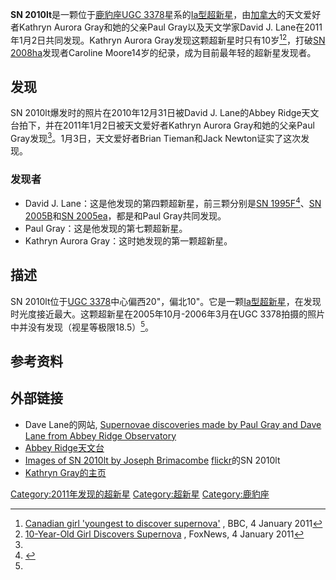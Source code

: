 {{Supernova 
| name = SN 2010lt
| image = 
| type = [[Ia超新星|Ia]]<ref name=r2/>
| SNRtype = ?
| host = [[UGC_3378|UGC 3378]]<ref name=r1/>
| constellation = [[鹿豹座|鹿豹座]]
| epoch = ?
| ra = {{RA|06|06|09}}<ref name=r2>[http://www.rochesterastronomy.org/snimages/ Latest Supernovae] {{Wayback|url=http://www.rochesterastronomy.org/snimages/ |date=20190412122725 }}, Astronomy Section, Rochester Academy of Science; [http://www.davelane.ca/aro/sn/sn2010lt.html Images and discovery details of Supernovae SN2010lt in UGC 3378] {{Wayback|url=http://www.davelane.ca/aro/sn/sn2010lt.html |date=20110106044107 }}, Abbey Ridge Observatory</ref>
| dec = {{DEC|+83|50|28}}<ref name=r2/>
| gal =
| discovery = 2011年1月2日
| iauc =
| mag_v  = +17.0<ref name=r1>{{Cite web |url=http://www.cbat.eps.harvard.edu/lists/Supernovae.html#2010lt |title=CBAT's List of Recent Supernovae |accessdate=2011-10-09 |archive-date=2019-10-10 |archive-url=https://web.archive.org/web/20191010194534/http://www.cbat.eps.harvard.edu/lists/Supernovae.html#2010lt |dead-url=no }}</ref>
| distance = 2.4亿 [[光年|光年]]<ref name=bbc/>
| progenitor = –
| progenitor_type = –
| b-v = 未知
| notes = 无
}}
'''SN 2010lt'''是一颗位于[[鹿豹座|鹿豹座]][[UGC_3378|UGC 3378]]星系的[[Ia超新星|Ia型]][[超新星|超新星]]，由[[加拿大|加拿大]]的天文爱好者Kathryn Aurora Gray和她的父亲Paul Gray以及天文学家David J. Lane在2011年1月2日共同发现。Kathryn Aurora Gray发现这颗超新星时只有10岁<ref name=bbc>[http://www.bbc.co.uk/news/world-us-canada-12110747 Canadian girl 'youngest to discover supernova'] {{Wayback|url=http://www.bbc.co.uk/news/world-us-canada-12110747 |date=20110828034153 }}, BBC, 4 January 2011</ref><ref>[http://www.foxnews.com/scitech/2011/01/04/kid-discovers-supernova/ 10-Year-Old Girl Discovers Supernova] {{Wayback|url=http://www.foxnews.com/scitech/2011/01/04/kid-discovers-supernova/ |date=20110120013644 }}, FoxNews, 4 January 2011</ref>，打破[[SN_2008ha|SN 2008ha]]发现者Caroline Moore14岁的纪录，成为目前最年轻的超新星发现者。

==发现==
SN 2010lt爆发时的照片在2010年12月31日被David J. Lane的Abbey Ridge天文台拍下，并在2011年1月2日被天文爱好者Kathryn Aurora Gray和她的父亲Paul Gray发现<ref name=r2/>。1月3日，天文爱好者Brian Tieman和Jack Newton证实了这次发现。

===发现者===
*David J. Lane：这是他发现的第四颗超新星，前三颗分别是[[SN_1995F|SN 1995F]]<ref>{{Cite web |url=http://www.smu.ca/academic/science/ap/bgo_disc.html |title=存档副本 |access-date=2011-10-09 |archive-url=https://web.archive.org/web/20110927210019/http://www.smu.ca/academic/science/ap/bgo_disc.html |archive-date=2011-09-27 |dead-url=yes }}</ref>、[[SN_2005B|SN 2005B]]和[[SN_2005ea|SN 2005ea]]，都是和Paul Gray共同发现。
*Paul Gray：这是他发现的第七颗超新星。
*Kathryn Aurora Gray：这时她发现的第一颗超新星。

==描述==
SN 2010lt位于[[UGC_3378|UGC 3378]]中心偏西20"，偏北10"。它是一颗[[Ia超新星|Ia型]][[超新星|超新星]]，在发现时光度接近最大。这颗超新星在2005年10月-2006年3月在UGC 3378拍摄的照片中并没有发现（视星等极限18.5）<ref name=r2/>。

==参考资料==
{{Reflist}}

==外部链接==
* Dave Lane的网站, [https://web.archive.org/web/20050912084200/http://www.davelane.ca/aro/sn/ Supernovae discoveries made by Paul Gray and Dave Lane from Abbey Ridge Observatory]
* [https://web.archive.org/web/20110119103938/http://www.davelane.ca/aro/ Abbey Ridge天文台]
* [http://www.flickr.com/search/?w=all&q=SN+2010lt Images of SN 2010lt by Joseph Brimacombe] [[flickr|flickr]]的SN 2010lt
* [https://web.archive.org/web/20110713140322/http://www.kathrynauroragray.com/ Kathryn Gray的主页]

[[Category:2011年发现的超新星|Category:2011年发现的超新星]]
[[Category:超新星|Category:超新星]]
[[Category:鹿豹座|Category:鹿豹座]]